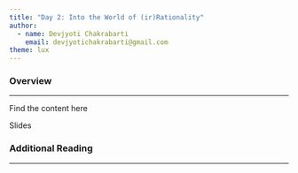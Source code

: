 ```yaml
---
title: "Day 2: Into the World of (ir)Rationality"
author: 
  - name: Devjyoti Chakrabarti
    email: devjyotichakrabarti@gmail.com
theme: lux      
---
```


### Overview 

---

Find the content here

[Slides](into_the_world_of_rationality.qmd){style="text-decoration:none"}

### Additional Reading 

---
